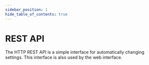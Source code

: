 ```yaml
---
sidebar_position: 1
hide_table_of_contents: true
---
```



# REST API

The HTTP REST API is a simple interface for automatically changing settings.
This interface is also used by the web interface.

<SwaggerUiWrapper/>
